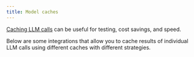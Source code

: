 ```yaml
---
title: Model caches
---
```


[Caching LLM calls](/oss/how-to/chat_model_caching) can be useful for testing, cost savings, and speed.

Below are some integrations that allow you to cache results of individual LLM calls using different caches with different strategies.

<IndexTable />
